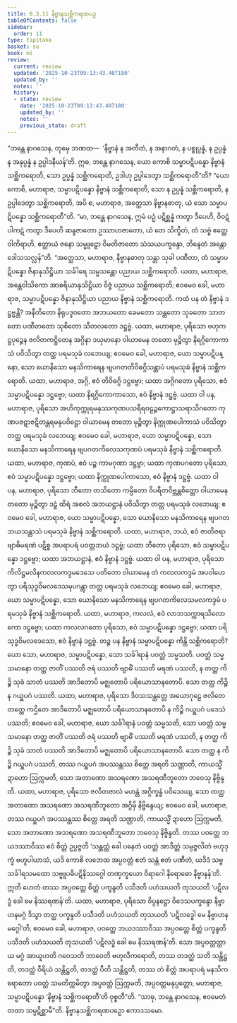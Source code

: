 ```yaml
---
title: 6.3.11 နိဗ္ဗာနသစ္ဆိကရဏပဉှ
tableOfContents: false
sidebar:
  order: 11
type: tipitaka
basket: su
book: mi
review:
  current: review
  updated: '2025-10-23T09:13:43.407180'
  updated_by: ''
  notes: ''
  history:
  - state: review
    date: '2025-10-23T09:13:43.407180'
    updated_by: ''
    notes: ''
    previous_state: draft
---
```



<ReviewStatus review={frontmatter.review} showDetails={true} />

<HypothesisAnnotation frontmatter={frontmatter} />

<DynamicBreadcrumb />

<Division number="200" book="mi" e="ch" v="28">

<Paragraph number="1359" book="mi">
“ဘန္တေ နာဂသေန, တုမှေ ဘဏထ—  ‘နိဗ္ဗာနံ န အတီတံ, န အနာဂတံ, န ပစ္စုပ္ပန္နံ, န ဥပ္ပန္နံ န အနုပ္ပန္နံ န ဥပ္ပါဒနီယန်’တိ. ဣဓ, ဘန္တေ နာဂသေန, ယော ကောစိ သမ္မာပဋိပန္နော နိဗ္ဗာနံ သစ္ဆိကရောတိ, သော ဥပ္ပန္နံ သစ္ဆိကရောတိ, ဥဒါဟု ဥပ္ပါဒေတွာ သစ္ဆိကရောတီ”တိ? “ယော ကောစိ, မဟာရာဇ, သမ္မာပဋိပန္နော နိဗ္ဗာနံ သစ္ဆိကရောတိ, သော န ဥပ္ပန္နံ သစ္ဆိကရောတိ, န ဥပ္ပါဒေတွာ သစ္ဆိကရောတိ, အပိ စ, မဟာရာဇ, အတ္ထေသာ နိဗ္ဗာနဓာတု, ယံ သော သမ္မာပဋိပန္နော သစ္ဆိကရောတီ”တိ.
</Paragraph>

<Paragraph number="1360" book="mi">
“မာ, ဘန္တေ နာဂသေန, ဣမံ ပဉှံ ပဋိစ္ဆန္နံ ကတွာ ဒီပေဟိ, ဝိဝဋံ ပါကဋံ ကတွာ ဒီပေဟိ ဆန္ဒဇာတော ဥဿာဟဇာတော, ယံ တေ သိက္ခိတံ, တံ သဗ္ဗံ ဧတ္ထေဝါကိရာဟိ, ဧတ္ထာယံ ဇနော သမ္မူဠှော ဝိမတိဇာတော သံသယပက္ခန္ဒော, ဘိန္ဒေတံ အန္တောဒေါသသလ္လန်”တိ. “အတ္ထေသာ, မဟာရာဇ, နိဗ္ဗာနဓာတု သန္တာ သုခါ ပဏီတာ, တံ သမ္မာပဋိပန္နော ဇိနာနုသိဋ္ဌိယာ သင်္ခါရေ သမ္မသန္တော ပညာယ သစ္ဆိကရောတိ. ယထာ, မဟာရာဇ, အန္တေဝါသိကော အာစရိယာနုသိဋ္ဌိယာ ဝိဇ္ဇံ ပညာယ သစ္ဆိကရောတိ; ဧဝမေဝ ခေါ, မဟာရာဇ, သမ္မာပဋိပန္နော ဇိနာနုသိဋ္ဌိယာ ပညာယ နိဗ္ဗာနံ သစ္ဆိကရောတိ.
</Paragraph>

<Paragraph number="1361" book="mi">
ကထံ ပန တံ နိဗ္ဗာနံ ဒဋ္ဌဗ္ဗန္တိ? အနီတိတော နိရုပဒ္ဒဝတော အဘယတော ခေမတော သန္တတော သုခတော သာတတော ပဏီတတော သုစိတော သီတလတော ဒဋ္ဌဗ္ဗံ.
</Paragraph>

<Paragraph number="1362" book="mi">
ယထာ, မဟာရာဇ, ပုရိသော ဗဟုကဋ္ဌပုဉ္ဇေန ဇလိတကဋ္ဌိတေန အဂ္ဂိနာ ဒယှမာနော ဝါယာမေန တတော မုဉ္စိတွာ နိရဂ္ဂိကောကာသံ ပဝိသိတွာ တတ္ထ ပရမသုခံ လဘေယျ; ဧဝမေဝ ခေါ, မဟာရာဇ, ယော သမ္မာပဋိပန္နော, သော ယောနိသော မနသိကာရေန ဗျပဂတတိဝိဓဂ္ဂိသန္တာပံ ပရမသုခံ နိဗ္ဗာနံ သစ္ဆိကရောတိ. ယထာ, မဟာရာဇ, အဂ္ဂိ, ဧဝံ တိဝိဓဂ္ဂိ ဒဋ္ဌဗ္ဗော; ယထာ အဂ္ဂိဂတော ပုရိသော, ဧဝံ သမ္မာပဋိပန္နော ဒဋ္ဌဗ္ဗော; ယထာ နိရဂ္ဂိကောကာသော, ဧဝံ နိဗ္ဗာနံ ဒဋ္ဌဗ္ဗံ.
</Paragraph>

<Paragraph number="1363" book="mi">
ယထာ ဝါ ပန, မဟာရာဇ, ပုရိသော အဟိကုက္ကုရမနုဿကုဏပသရီရဝဠဉ္ဇကောဋ္ဌာသရာသိဂတော ကုဏပဇဋာဇဋိတန္တရမနုပဝိဋ္ဌော ဝါယာမေန တတော မုဉ္စိတွာ နိက္ကုဏပေါကာသံ ပဝိသိတွာ တတ္ထ ပရမသုခံ လဘေယျ; ဧဝမေဝ ခေါ, မဟာရာဇ, ယော သမ္မာပဋိပန္နော, သော ယောနိသော မနသိကာရေန ဗျပဂတကိလေသကုဏပံ ပရမသုခံ နိဗ္ဗာနံ သစ္ဆိကရောတိ. ယထာ, မဟာရာဇ, ကုဏပံ, ဧဝံ ပဉ္စ ကာမဂုဏာ ဒဋ္ဌဗ္ဗာ; ယထာ ကုဏပဂတော ပုရိသော, ဧဝံ သမ္မာပဋိပန္နော ဒဋ္ဌဗ္ဗော; ယထာ နိက္ကုဏပေါကာသော, ဧဝံ နိဗ္ဗာနံ ဒဋ္ဌဗ္ဗံ.
</Paragraph>

<Paragraph number="1364" book="mi">
ယထာ ဝါ ပန, မဟာရာဇ, ပုရိသော ဘီတော တသိတော ကမ္ပိတော ဝိပရီတဝိဗ္ဘန္တစိတ္တော ဝါယာမေန တတော မုဉ္စိတွာ ဒဠှံ ထိရံ အစလံ အဘယဋ္ဌာနံ ပဝိသိတွာ တတ္ထ ပရမသုခံ လဘေယျ; ဧဝမေဝ ခေါ, မဟာရာဇ, ယော သမ္မာပဋိပန္နော, သော ယောနိသော မနသိကာရေန ဗျပဂတဘယသန္တာသံ ပရမသုခံ နိဗ္ဗာနံ သစ္ဆိကရောတိ. ယထာ, မဟာရာဇ, ဘယံ, ဧဝံ ဇာတိဇရာဗျာဓိမရဏံ ပဋိစ္စ အပရာပရံ ပဝတ္တဘယံ ဒဋ္ဌဗ္ဗံ; ယထာ ဘီတော ပုရိသော, ဧဝံ သမ္မာပဋိပန္နော ဒဋ္ဌဗ္ဗော; ယထာ အဘယဋ္ဌာနံ, ဧဝံ နိဗ္ဗာနံ ဒဋ္ဌဗ္ဗံ.
</Paragraph>

<Paragraph number="1365" book="mi">
ယထာ ဝါ ပန, မဟာရာဇ, ပုရိသော ကိလိဋ္ဌမလိနကလလကဒ္ဒမဒေသေ ပတိတော ဝါယာမေန တံ ကလလကဒ္ဒမံ အပဝါဟေတွာ ပရိသုဒ္ဓဝိမလဒေသမုပဂန္တွာ တတ္ထ ပရမသုခံ လဘေယျ; ဧဝမေဝ ခေါ, မဟာရာဇ, ယော သမ္မာပဋိပန္နော, သော ယောနိသော မနသိကာရေန ဗျပဂတကိလေသမလကဒ္ဒမံ ပရမသုခံ နိဗ္ဗာနံ သစ္ဆိကရောတိ. ယထာ, မဟာရာဇ, ကလလံ, ဧဝံ လာဘသက္ကာရသိလောကော ဒဋ္ဌဗ္ဗော; ယထာ ကလလဂတော ပုရိသော, ဧဝံ သမ္မာပဋိပန္နော ဒဋ္ဌဗ္ဗော; ယထာ ပရိသုဒ္ဓဝိမလဒေသော, ဧဝံ နိဗ္ဗာနံ ဒဋ္ဌဗ္ဗံ.
</Paragraph>

<Paragraph number="1366" book="mi">
တဉ္စ ပန နိဗ္ဗာနံ သမ္မာပဋိပန္နော ကိန္တိ သစ္ဆိကရောတိ? ယော သော, မဟာရာဇ, သမ္မာပဋိပန္နော, သော သင်္ခါရာနံ ပဝတ္တံ သမ္မသတိ. ပဝတ္တံ သမ္မသမာနော တတ္ထ ဇာတိံ ပဿတိ ဇရံ ပဿတိ ဗျာဓိံ ပဿတိ မရဏံ ပဿတိ, န တတ္ထ ကိဉ္စိ သုခံ သာတံ ပဿတိ အာဒိတောပိ မဇ္ဈတောပိ ပရိယောသာနတောပိ. သော တတ္ထ ကိဉ္စိ န ဂယှူပဂံ ပဿတိ. ယထာ, မဟာရာဇ, ပုရိသော ဒိဝသသန္တတ္တေ အယောဂုဠေ ဇလိတေ တတ္တေ ကဌိတေ အာဒိတောပိ မဇ္ဈတောပိ ပရိယောသာနတောပိ န ကိဉ္စိ ဂယှူပဂံ ပဒေသံ ပဿတိ; ဧဝမေဝ ခေါ, မဟာရာဇ, ယော သင်္ခါရာနံ ပဝတ္တံ သမ္မသတိ, သော ပဝတ္တံ သမ္မသမာနော တတ္ထ ဇာတိံ ပဿတိ ဇရံ ပဿတိ ဗျာဓိံ ပဿတိ မရဏံ ပဿတိ, န တတ္ထ ကိဉ္စိ သုခံ သာတံ ပဿတိ အာဒိတောပိ မဇ္ဈတောပိ ပရိယောသာနတောပိ. သော တတ္ထ န ကိဉ္စိ ဂယှူပဂံ ပဿတိ, တဿ ဂယှူပဂံ အပဿန္တဿ စိတ္တေ အရတိ သဏ္ဌာတိ, ကာယသ္မိံ ဍာဟော ဩက္ကမတိ, သော အတာဏော အသရဏော အသရဏီဘူတော ဘဝေသု နိဗ္ဗိန္ဒတိ.
</Paragraph>

<Paragraph number="1367" book="mi">
ယထာ, မဟာရာဇ, ပုရိသော ဇလိတဇာလံ မဟန္တံ အဂ္ဂိက္ခန္ဓံ ပဝိသေယျ, သော တတ္ထ အတာဏော အသရဏော အသရဏီဘူတော အဂ္ဂိမှိ နိဗ္ဗိန္ဒေယျ; ဧဝမေဝ ခေါ, မဟာရာဇ, တဿ ဂယှူပဂံ အပဿန္တဿ စိတ္တေ အရတိ သဏ္ဌာတိ, ကာယသ္မိံ ဍာဟော ဩက္ကမတိ, သော အတာဏော အသရဏော အသရဏီဘူတော ဘဝေသု နိဗ္ဗိန္ဒတိ.
</Paragraph>

<Paragraph number="1368" book="mi">
တဿ ပဝတ္တေ ဘယဒဿာဝိဿ ဧဝံ စိတ္တံ ဥပ္ပဇ္ဇတိ ‘သန္တတ္တံ ခေါ ပနေတံ ပဝတ္တံ အာဒိတ္တံ သမ္ပဇ္ဇလိတံ ဗဟုဒုက္ခံ ဗဟူပါယာသံ, ယဒိ ကောစိ လဘေထ အပ္ပဝတ္တံ ဧတံ သန္တံ ဧတံ ပဏီတံ, ယဒိဒံ သဗ္ဗသင်္ခါရသမထော သဗ္ဗူပဓိပဋိနိဿဂ္ဂေါ တဏှက္ခယော ဝိရာဂေါ နိရောဓော နိဗ္ဗာနန်’တိ. ဣတိ ဟေတံ တဿ အပ္ပဝတ္တေ စိတ္တံ ပက္ခန္ဒတိ ပသီဒတိ ပဟံသယတိ တုသယတိ ‘ပဋိလဒ္ဓံ ခေါ မေ နိဿရဏန်’တိ.
</Paragraph>

<Paragraph number="1369" book="mi">
ယထာ, မဟာရာဇ, ပုရိသော ဝိပ္ပနဋ္ဌော ဝိဒေသပက္ခန္ဒော နိဗ္ဗာဟနမဂ္ဂံ ဒိသွာ တတ္ထ ပက္ခန္ဒတိ ပသီဒတိ ပဟံသယတိ တုသယတိ ‘ပဋိလဒ္ဓေါ မေ နိဗ္ဗာဟနမဂ္ဂေါ’တိ; ဧဝမေဝ ခေါ, မဟာရာဇ, ပဝတ္တေ ဘယဒဿာဝိဿ အပ္ပဝတ္တေ စိတ္တံ ပက္ခန္ဒတိ ပသီဒတိ ပဟံသယတိ တုသယတိ ‘ပဋိလဒ္ဓံ ခေါ မေ နိဿရဏန်’တိ.
</Paragraph>

<Paragraph number="1370" book="mi">
သော အပ္ပဝတ္တတ္ထာယ မဂ္ဂံ အာယူဟတိ ဂဝေသတိ ဘာဝေတိ ဗဟုလီကရောတိ, တဿ တဒတ္ထံ သတိ သန္တိဋ္ဌတိ, တဒတ္ထံ ဝီရိယံ သန္တိဋ္ဌတိ, တဒတ္ထံ ပီတိ သန္တိဋ္ဌတိ, တဿ တံ စိတ္တံ အပရာပရံ မနသိကရောတော ပဝတ္တံ သမတိက္ကမိတွာ အပ္ပဝတ္တံ ဩက္ကမတိ, အပ္ပဝတ္တမနုပ္ပတ္တော, မဟာရာဇ, သမ္မာပဋိပန္နော ‘နိဗ္ဗာနံ သစ္ဆိကရောတီ’တိ ဝုစ္စတီ”တိ. “သာဓု, ဘန္တေ နာဂသေန, ဧဝမေတံ တထာ သမ္ပဋိစ္ဆာမီ”တိ.

</Paragraph>
</Division>

<Paragraph number="1371" type="center" book="mi">
နိဗ္ဗာနသစ္ဆိကရဏပဉှော ဧကာဒသမော.
</Paragraph>